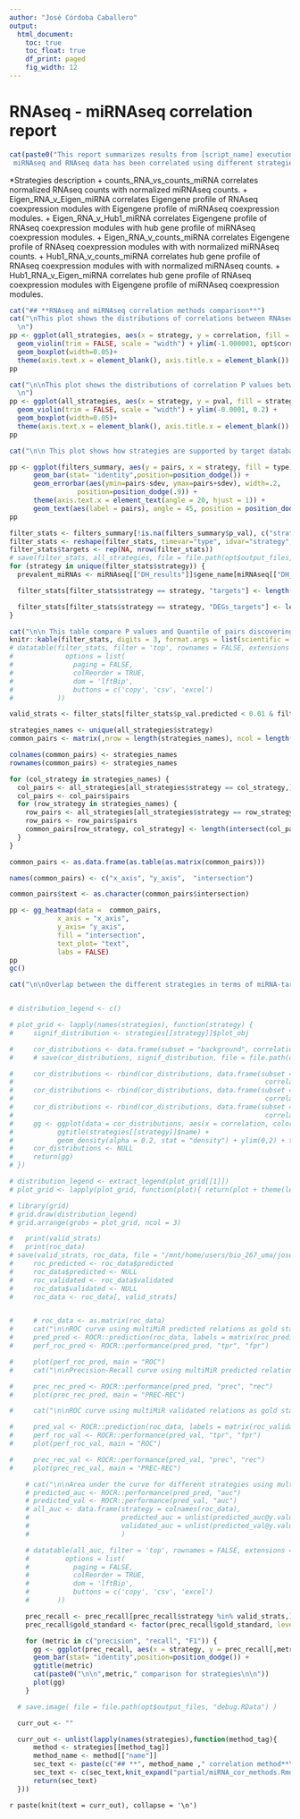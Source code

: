 ---
author: "José Córdoba Caballero"
output:
  html_document:
    toc: true
    toc_float: true
    df_print: paged
    fig_width: 12
---

<style type='text/css'>
    body .main-container { 
        max-width: 90%;
    
    }

    .plot_real_size {
      overflow: scroll;
      max-height: 600px;
    }

    .plot_real_size img{
      max-width: none;
      max-height: none;
    }

    embed {
   
  }   
</style>


# **RNAseq - miRNAseq correlation report**

```{r introduction, echo=FALSE, results = 'asis', warning = FALSE, message = FALSE}
cat(paste0("This report summarizes results from [script_name] execution comparing ", opt$RNAseq_folder, "RNAseq data and ", opt$miRNAseq_folder, " miRNAseq data.
 miRNAseq and RNAseq data has been correlated using different strategies and then compared with databases included in multiMiR." ))
```
*Strategies description
 + counts_RNA_vs_counts_miRNA correlates normalized RNAseq counts with normalized miRNAseq counts. 
 + Eigen_RNA_v_Eigen_miRNA correlates Eigengene profile of RNAseq coexpression modules with Eigengene profile of miRNAseq coexpression modules. 
 + Eigen_RNA_v_Hub1_miRNA correlates Eigengene profile of RNAseq coexpression modules with hub gene profile of miRNAseq coexpression modules. 
 + Eigen_RNA_v_counts_miRNA correlates Eigengene profile of RNAseq coexpression modules with with normalized miRNAseq counts.
 + Hub1_RNA_v_counts_miRNA correlates hub gene profile of RNAseq coexpression modules with with normalized miRNAseq counts.
 + Hub1_RNA_v_Eigen_miRNA correlates hub gene profile of RNAseq coexpression modules with Eigengene profile of miRNAseq coexpression modules.


```{r methods_comparison_violin_cor, echo=FALSE, results = 'asis', warning = FALSE, message = FALSE}

cat("## **RNAseq and miRNAseq correlation methods comparison**")
cat("\nThis plot shows the distributions of correlations between RNAseq and miRNAseq using diferent strategies.
  \n")
pp <- ggplot(all_strategies, aes(x = strategy, y = correlation, fill = strategy)) +
  geom_violin(trim = FALSE, scale = "width") + ylim(-1.000001, opt$corr_cutoff + 0.1) +
  geom_boxplot(width=0.05)+
  theme(axis.text.x = element_blank(), axis.title.x = element_blank()) 
pp

```

```{r methods_comparison_violin_p, echo=FALSE, results = 'asis', warning = FALSE, message = FALSE}

cat("\n\nThis plot shows the distributions of correlation P values between RNAseq and miRNAseq using diferent strategies.
  \n")
pp <- ggplot(all_strategies, aes(x = strategy, y = pval, fill = strategy)) +
  geom_violin(trim = FALSE, scale = "width") + ylim(-0.0001, 0.2) +
  geom_boxplot(width=0.05)+
  theme(axis.text.x = element_blank(), axis.title.x = element_blank()) 
pp

```

```{r methods_comparison_bar, echo=FALSE, results = 'asis', warning = FALSE, message = FALSE}

cat("\n\n This plot shows how strategies are supported by target databases\n\n")

pp <- ggplot(filters_summary, aes(y = pairs, x = strategy, fill = type)) + 
      geom_bar(stat= "identity",position=position_dodge()) +
      geom_errorbar(aes(ymin=pairs-sdev, ymax=pairs+sdev), width=.2,
                 position=position_dodge(.9)) + 
      theme(axis.text.x = element_text(angle = 20, hjust = 1)) + 
      geom_text(aes(label = pairs), angle = 45, position = position_dodge(width=0.95), size=2, vjust = -2)
pp

filter_stats <- filters_summary[!is.na(filters_summary$p_val), c("strategy", "type", "p_val", "quantile")]
filter_stats <- reshape(filter_stats, timevar="type", idvar="strategy", direction ="wide")
filter_stats$targets <- rep(NA, nrow(filter_stats))
# save(filter_stats, all_strategies, file = file.path(opt$output_files, "debug.RData") )
for (strategy in unique(filter_stats$strategy)) {
  prevalent_miRNAs <- miRNAseq[["DH_results"]]$gene_name[miRNAseq[["DH_results"]]$genes_tag == "PREVALENT_DEG"]

  filter_stats[filter_stats$strategy == strategy, "targets"] <- length(unique(all_strategies$RNAseq[all_strategies$strategy == strategy]))

  filter_stats[filter_stats$strategy == strategy, "DEGs_targets"] <- length(unique(all_strategies$RNAseq[all_strategies$strategy == strategy & all_strategies$miRNAseq %in% prevalent_miRNAs]))
}

cat("\n\n This table compare P values and Quantile of pairs discovering by strategy. Targets are unique count of genes that correlated with prevalent differential expression miRNAs\n\n")
knitr::kable(filter_stats, digits = 3, format.args = list(scientific = TRUE))
# datatable(filter_stats, filter = 'top', rownames = FALSE, extensions = c('Buttons','ColReorder'),
#             options = list(
#               paging = FALSE,
#               colReorder = TRUE,
#               dom = 'lftBip',
#               buttons = c('copy', 'csv', 'excel')
#           ))

valid_strats <- filter_stats[filter_stats$p_val.predicted < 0.01 & filter_stats$p_val.validated < 0.01, "strategy"]

```

```{r methods_comparison_intersection, echo=FALSE, results = 'asis', warning = FALSE, message = FALSE}
strategies_names <- unique(all_strategies$strategy)
common_pairs <- matrix(,nrow = length(strategies_names), ncol = length(strategies_names))

colnames(common_pairs) <- strategies_names
rownames(common_pairs) <- strategies_names

for (col_strategy in strategies_names) {
  col_pairs <- all_strategies[all_strategies$strategy == col_strategy,] %>% unite("pairs", RNAseq:miRNAseq, sep = "", na.rm = FALSE)
  col_pairs <- col_pairs$pairs
  for (row_strategy in strategies_names) {
    row_pairs <- all_strategies[all_strategies$strategy == row_strategy,] %>% unite("pairs", RNAseq:miRNAseq, sep = "", na.rm = FALSE)
    row_pairs <- row_pairs$pairs
    common_pairs[row_strategy, col_strategy] <- length(intersect(col_pairs, row_pairs))
  }
}

common_pairs <- as.data.frame(as.table(as.matrix(common_pairs)))

names(common_pairs) <- c("x_axis", "y_axis",  "intersection")

common_pairs$text <- as.character(common_pairs$intersection)

pp <- gg_heatmap(data =  common_pairs, 
            x_axis = "x_axis",
            y_axis= "y_axis",
            fill = "intersection",
            text_plot= "text", 
            labs = FALSE)
pp
gc()
```

```{r methods_comparison_cor_dist, echo=FALSE, results = 'asis', warning = FALSE, message = FALSE}

cat("\n\nOverlap between the different strategies in terms of miRNA-target gene pairs detected.\n\n")


# distribution_legend <- c()

# plot_grid <- lapply(names(strategies), function(strategy) {
#     signif_distribution <- strategies[[strategy]]$plot_obj 

#     cor_distributions <- data.frame(subset = "background", correlation = strategies$dd$plot_obj$correlation, stringsAsFactors = FALSE)
#     # save(cor_distributions, signif_distribution, file = file.path(opt$output_files, "debug.RData"))

#     cor_distributions <- rbind(cor_distributions, data.frame(subset = "predicted", 
#                                                               correlation = signif_distribution[signif_distribution$predicted_c > 0,"correlation"]))
#     cor_distributions <- rbind(cor_distributions, data.frame(subset = "validated", 
#                                                               correlation = signif_distribution[signif_distribution$validated_c > 0,"correlation"]))
#     cor_distributions <- rbind(cor_distributions, data.frame(subset = "both", 
#                                                               correlation = signif_distribution[signif_distribution$validated_c > 0 & signif_distribution$predicted_c > 0, "correlation"]))
#     gg <- ggplot(data = cor_distributions, aes(x = correlation, color = subset, fill = subset) ) +
#           ggtitle(strategies[[strategy]]$name) +
#           geom_density(alpha = 0.2, stat = "density") + ylim(0,2) + theme(legend.position = "top")
#     cor_distributions <- NULL
#     return(gg)
# })

# distribution_legend <- extract_legend(plot_grid[[1]])
# plot_grid <- lapply(plot_grid, function(plot){ return(plot + theme(legend.position = "none")) })

# library(grid)
# grid.draw(distribution_legend) 
# grid.arrange(grobs = plot_grid, ncol = 3)

```

```{r roc_curve, echo=FALSE, results = 'asis', warning = FALSE, message = FALSE}
#   print(valid_strats)
#   print(roc_data)
# save(valid_strats, roc_data, file = "/mnt/home/users/bio_267_uma/josecordoba/test/test_miRNA-RNA/test.RData")
#     roc_predicted <- roc_data$predicted
#     roc_data$predicted <- NULL
#     roc_validated <- roc_data$validated
#     roc_data$validated <- NULL
#     roc_data <- roc_data[, valid_strats]


#     # roc_data <- as.matrix(roc_data)
#     cat("\n\nROC curve using multiMiR predicted relations as gold standard\n\n")
#     pred_pred <- ROCR::prediction(roc_data, labels = matrix(roc_predicted, nrow = length(roc_predicted), ncol = ncol(roc_data)))
#     perf_roc_pred <- ROCR::performance(pred_pred, "tpr", "fpr")

#     plot(perf_roc_pred, main = "ROC")
#     cat("\n\nPrecision-Recall curve using multiMiR predicted relations as gold standard\n\n")

#     prec_rec_pred <- ROCR::performance(pred_pred, "prec", "rec")
#     plot(prec_rec_pred, main = "PREC-REC")

#     cat("\n\nROC curve using multiMiR validated relations as gold standard\n\n")

#     pred_val <- ROCR::prediction(roc_data, labels = matrix(roc_validated, nrow = length(roc_validated), ncol = ncol(roc_data)))
#     perf_roc_val <- ROCR::performance(pred_val, "tpr", "fpr")
#     plot(perf_roc_val, main = "ROC")  

#     prec_rec_val <- ROCR::performance(pred_val, "prec", "rec")
#     plot(prec_rec_val, main = "PREC-REC")

``` 
```{r auc_table, echo=FALSE, results = 'asis', warning = FALSE, message = FALSE}
    # cat("\n\nArea under the curve for different strategies using multiMiR predicted and validated pairs as gold standard\n\n")
    # predicted_auc <- ROCR::performance(pred_pred, "auc")
    # predicted_val <- ROCR::performance(pred_val, "auc")
    # all_auc <- data.frame(strategy = colnames(roc_data),
    #                       predicted_auc = unlist(predicted_auc@y.values),
    #                       validated_auc = unlist(predicted_val@y.values)
    #                       )

    # datatable(all_auc, filter = 'top', rownames = FALSE, extensions = c('Buttons','ColReorder'),
    #         options = list(
    #           paging = FALSE,
    #           colReorder = TRUE,
    #           dom = 'lftBip',
    #           buttons = c('copy', 'csv', 'excel')
    #       ))
```
```{r prec_rec, echo=FALSE, results = 'asis', warning = FALSE, message = FALSE}
    
    prec_recall <- prec_recall[prec_recall$strategy %in% valid_strats,]
    prec_recall$gold_standard <- factor(prec_recall$gold_standard, levels=c("predicted","validated","both"))

    for (metric in c("precision", "recall", "F1")) {
      gg <- ggplot(prec_recall, aes(x = strategy, y = prec_recall[,metric], fill = gold_standard))+
      geom_bar(stat= "identity",position=position_dodge()) + 
      ggtitle(metric)
      cat(paste0("\n\n",metric," comparison for strategies\n\n"))
      plot(gg)
    }

  # save.image( file = file.path(opt$output_files, "debug.RData") )

```


```{r render_partial_reports, echo = FALSE, warning = FALSE}
  curr_out <- ""

  curr_out <- unlist(lapply(names(strategies),function(method_tag){
      method <- strategies[[method_tag]]
      method_name <- method[["name"]]
      sec_text <- paste(c("## **", method_name ," correlation method**\n"),collapse="") # Header
      sec_text <- c(sec_text,knit_expand("partial/miRNA_cor_methods.Rmd")) # Body
      return(sec_text)
  }))    
``` 




`r paste(knit(text = curr_out), collapse = '\n')`
